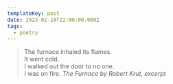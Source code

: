 ```yaml
---
templateKey: post
date: 2023-02-10T22:00:00.000Z
tags:
  - poetry
---
```

> The furnace inhaled its flames.<br/>
> It went cold.<br/>
> I walked out the door to no one.<br/>
> I was on fire.
> <cite>The Furnace by Robert Krut, excerpt</cite>
